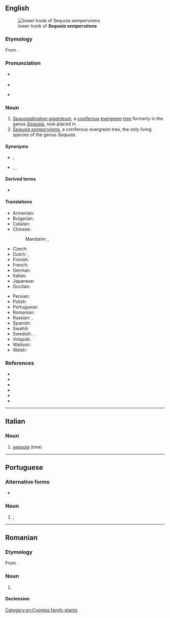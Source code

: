 {{also|Sequoia|sequóia|séquoia}}
==English==
[[Image:Iluvatar redwood 400.jpg|thumb|lower trunk of '''''Sequoia sempervirens''''']]

===Etymology===
From {{uder|en|mul|Sequoia||genus}}.

===Pronunciation===
* {{a|UK}} {{IPA|en|/səˈkwɔɪ.ə/}}
* {{audio|en|LL-Q1860 (eng)-Vealhurl-sequoia.wav|Audio (Southern England)}}
* {{a|US}} {{IPA|en|/sɪˈkwɔɪ.ə/}}

===Noun===
{{en-noun}}

# ''[[Sequoiadendron giganteum]]'', a [[coniferous]] [[evergreen]] [[tree]] formerly in the genus ''[[Sequoia]]'', now placed in {{taxlink|Sequoiadendron|genus}}.
# ''[[Sequoia sempervirens]]'', a coniferous evergreen tree, the only living species of the genus ''Sequoia''.

====Synonyms====
* {{sense|Sequoiadendron giganteum}} {{l|en|giant sequoia}}, {{vern|Sierra redwood}}
* {{sense|Sequoia sempervirens}} {{l|en|redwood}} {{qualifier|in California}}, {{vern|coast redwood}}, {{vern|California redwood}}

====Derived terms====
* {{l|en|metasequoia}}

====Translations====
{{trans-top|tree}}
* Armenian: {{t+|hy|սեկվոյա|sc=Armn}}
* Bulgarian: {{t|bg|секвоя|f}}
* Catalan: {{t|ca|sequoia|f}}
* Chinese:
*: Mandarin: {{t+|cmn|紅杉|sc=Hani}}, {{t+|cmn|红杉|tr=hóngshān|sc=Hani}}
* Czech: {{t|cs|sekvoj|f}}
* Dutch: {{t+|nl|sequoia}}, {{t|nl|reuzenpijnboom}}
* Finnish: {{t+|fi|punapuu}}
* French: {{t+|fr|séquoia|m}}
* German: {{t+|de|Mammutbaum|m}}
* Italian: {{t+|it|sequoia|f}}
* Japanese: {{t|ja|セコイア|tr=sekoia}}
* Occitan: {{t|oc|sequòia|f}}
{{trans-mid}}
* Persian: {{t|fa|سکویا|tr=sekoyá|sc=fa-Arab}}
* Polish: {{t+|pl|sekwoja|f}}
* Portuguese: {{t+|pt|sequoia|f}}
* Romanian: {{t+|ro|sequoia|m}}
* Russian: {{t+|ru|секво́йя|f}}, {{t+|ru|кра́сное де́рево|n}}
* Spanish: {{t+|es|secuoya|f}}
* Swahili: {{t|sw|sekwoya}}
* Swedish: {{t+|sv|sekvoja|c}}, {{t+|sv|rödvedsträd|n}}
* Volapük: {{t|vo|gianasekvoyad}}
* Walloon: {{t+|wa|secoya|m}}
* Welsh: {{t|cy|secwoia|f}}
{{trans-bottom}}

===References===
* {{pedia|Sequoiadendron giganteum|i=1}}
* {{specieslite|Sequoiadendron giganteum|i=1}}
* {{comcatlite|Sequoiadendron giganteum|i=1}}
* {{pedia|Sequoia sempervirens|i=1}}
* {{specieslite|Sequoia sempervirens|i=1}}
* {{comcatlite|Sequoia sempervirens|i=1}}

[[Category:en:Cypress family plants]]

----

==Italian==
{{wikipedia|lang=it}}

===Noun===
{{it-noun|f}}

# [[#English|sequoia]] (tree)

{{C|it|Conifers}}

----

==Portuguese==

===Alternative forms===
* {{l|pt|sequóia}} {{qualifier|superseded}}

===Noun===
{{pt-noun|f}}

# {{lb|pt|sequoia}}; {{l|en|redwood}} {{gloss|''{{ll|mul|Sequoia sempervirens}}'', a very large coniferous tree of North America}}

----

==Romanian==

===Etymology===
From {{bor|ro|mul|Sequoia}}.

===Noun===
{{ro-noun|m|sequoia}}

# {{l|en|sequoia}}

====Declension====
{{ro-noun-m|pl=sequoia}}